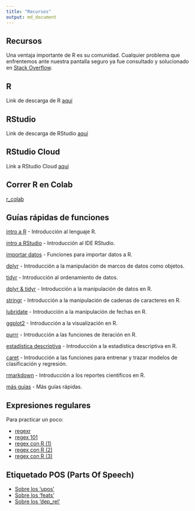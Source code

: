 ```yaml
---
title: "Recursos"
output: md_document
---
```


## Recursos

Una ventaja importante de R es su comunidad. Cualquier problema que
enfrentemos ante nuestra pantalla seguro ya fue consultado y solucionado
en [Stack Overflow](https://es.stackoverflow.com/).

## R

Link de descarga de R [aquí](https://cloud.r-project.org/)

## RStudio

Link de descarga de RStudio [aquí](https://www.rstudio.com/products/rstudio/download/)

## RStudio Cloud

Link a RStudio Cloud [aquí](https://login.rstudio.cloud/register?redirect=https%3A%2F%2Fclient.login.rstudio.cloud%2Foauth%2Flogin%3Fshow_auth%3D0%26show_login%3D0)

## Correr R en Colab

[r_colab](https://colab.research.google.com/notebook#create=true&language=r)

## Guías rápidas de funciones

[intro a R](https://github.com/agusnieto77/Sem-UBA/raw/master/guias/intro_r.pdf) - Introducción al lenguaje R.

[intro a RStudio](https://github.com/agusnieto77/Sem-UBA/raw/master/guias/rstudio.pdf) - Introducción al IDE RStudio.

[importar datos](https://github.com/agusnieto77/Sem-UBA/raw/master/guias/importar_datos.pdf) - Funciones para importar datos a R.

[dplyr](https://github.com/agusnieto77/Sem-UBA/raw/master/guias/dplyr.pdf) - Introducción a la manipulación de marcos de datos como objetos.

[tidyr](https://github.com/agusnieto77/Sem-UBA/raw/master/guias/tidyr.pdf) - Introducción al ordenamiento de datos.

[dplyr & tidyr](https://github.com/agusnieto77/Sem-UBA/raw/master/guias/domar_datos.pdf) - Introducción a la manipulación de datos en R.

[stringr](https://github.com/agusnieto77/Sem-UBA/raw/master/guias/strings_es.pdf) - Introducción a la manipulación de cadenas de caracteres en R.

[lubridate](https://github.com/agusnieto77/Sem-UBA/raw/master/guias/lubridate.pdf) - Introducción a la manipulación de fechas en R.

[ggplot2](https://github.com/agusnieto77/Sem-UBA/raw/master/guias/ggplot.pdf) - Introducción a la visualización en R.

[purrr](https://github.com/agusnieto77/Sem-UBA/raw/master/guias/purrr.pdf) - Introducción a las funciones de iteración en R.

[estadística descriptiva](https://github.com/agusnieto77/Sem-UBA/raw/master/guias/estadistica_descriptiva.pdf) - Introducción a la estadística descriptiva en R.

[caret](https://github.com/agusnieto77/Sem-UBA/raw/master/guias/caret.pdf) - Introducción a las funciones para entrenar y trazar modelos de clasificación y regresión.

[rmarkdown](https://github.com/agusnieto77/Sem-UBA/raw/master/guias/rmarkdown_es.pdf) - Introducción a los reportes científicos en R.

[más guías](https://www.rstudio.com/resources/cheatsheets/) - Más guías rápidas.

## Expresiones regulares

Para practicar un poco:

-   [regexr](https://regexr.com/)
-   [regex 101](https://regex101.com/)
-   [regex con R (1)](https://rpubs.com/ydmarinb/429756#:~:text=Que%20son%20las%20expresiones%20regulares,caracteres%20u%20operaciones%20de%20sustituciones.)
-   [regex con R (2)](http://griverorz.net/big-data/06-text-analysis/01-intro-regex.nb.html)
-   [regex con R (3)](https://www.diegocalvo.es/expresiones-regulares-en-r/)

## Etiquetado POS (Parts Of Speech)

-   [Sobre los ‘upos’](https://universaldependencies.org/u/pos/index.html)
-   [Sobre los ‘feats’](https://universaldependencies.org/docs/sl/feat/)
-   [Sobre los ‘dep\_rel’](https://universaldependencies.org/u/dep/)
